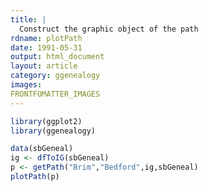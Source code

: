 ```yaml
---
title: |
  Construct the graphic object of the path
rdname: plotPath
date: 1991-05-31
output: html_document
layout: article
category: ggenealogy
images:
FRONTFOMATTER_IMAGES
---
```


```r
library(ggplot2)
library(ggenealogy)
```

```r
data(sbGeneal)
ig <- dfToIG(sbGeneal)
p <- getPath("Brim","Bedford",ig,sbGeneal)
plotPath(p)



```